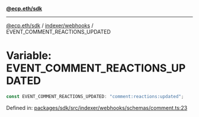 [**@ecp.eth/sdk**](../../../index.mdx)

***

[@ecp.eth/sdk](/sdk-reference/index.mdx) / [indexer/webhooks](/sdk-reference/indexer/webhooks/index.mdx) / EVENT\_COMMENT\_REACTIONS\_UPDATED

# Variable: EVENT\_COMMENT\_REACTIONS\_UPDATED

```ts
const EVENT_COMMENT_REACTIONS_UPDATED: "comment:reactions:updated";
```

Defined in: [packages/sdk/src/indexer/webhooks/schemas/comment.ts:23](https://github.com/ecp-eth/comments-monorepo/blob/main/packages/sdk/src/indexer/webhooks/schemas/comment.ts#L23)
